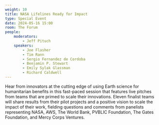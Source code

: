 ```yaml
---
weight: 10
title: NASA Lifelines Ready for Impact
type: Special Event
date: 2024-05-16 15:00
room: The Forum
people:
    moderators:
        - Jeff Pituch
    speakers:
        - Joe Flasher
        - Tim Rann 
        - Sergio Fernandez de Cordoba
        - Benjamin P. Stewart
        - Emily Sylak Glassman
        - Richard Caldwell
---
```

Hear from innovators at the cutting edge of using Earth science for humanitarian benefits in this fast-paced session that features live pitches from teams that are primed to scale their innovations. Eleven finalist teams will share results from their pilot projects and a positive vision to scale the impact of their work, fielding questions and comments from panelists representing NASA, AWS, The World Bank, PVBLIC Foundation, The Gates Foundation, and Mercy Corps Ventures.